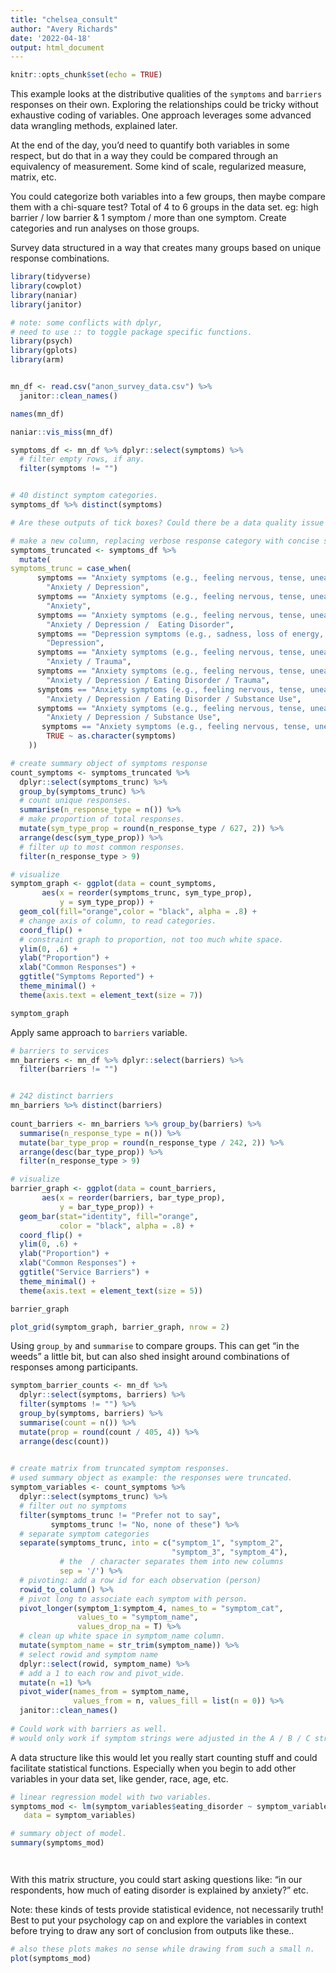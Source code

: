 ```yaml
---
title: "chelsea_consult"
author: "Avery Richards"
date: '2022-04-18'
output: html_document
---
```


```r
knitr::opts_chunk$set(echo = TRUE)
```

 This example looks at the distributive qualities of the `symptoms` and `barriers` responses on their own. Exploring the relationships could be tricky without exhaustive coding of variables. One approach leverages some advanced data wrangling methods, explained later. 
 
 At the end of the day, you'd need to quantify both variables in some respect, but do that in a way they could be compared through an equivalency of measurement. Some kind of scale, regularized measure, matrix, etc.
 
You could categorize both variables into a few groups, then maybe compare them with a chi-square test? Total of 4 to 6 groups in the data set. eg: high barrier / low barrier & 1 symptom / more than one symptom. Create categories and run analyses on those groups. 

Survey data structured in a way that creates many groups based on unique response combinations. 

```r

library(tidyverse)
library(cowplot)
library(naniar)
library(janitor)

# note: some conflicts with dplyr, 
# need to use :: to toggle package specific functions.
library(psych)
library(gplots)
library(arm)



```

```r

mn_df <- read.csv("anon_survey_data.csv") %>% 
  janitor::clean_names()

names(mn_df)
```


```r
naniar::vis_miss(mn_df)
```



```r

symptoms_df <- mn_df %>% dplyr::select(symptoms) %>% 
  # filter empty rows, if any. 
  filter(symptoms != "")


# 40 distinct symptom categories. 
symptoms_df %>% distinct(symptoms)

# Are these outputs of tick boxes? Could there be a data quality issue with linearity. It's only string data here after all. D, A == A, D, etc. Just a thought! 

```


```r

# make a new column, replacing verbose response category with concise string element. 
symptoms_truncated <- symptoms_df %>%  
  mutate(
symptoms_trunc = case_when(
      symptoms == "Anxiety symptoms (e.g., feeling nervous, tense, uneasy),Depression symptoms (e.g., sadness, loss of energy, unhappy)" ~ 
        "Anxiety / Depression",
      symptoms == "Anxiety symptoms (e.g., feeling nervous, tense, uneasy)" ~
        "Anxiety",
      symptoms == "Anxiety symptoms (e.g., feeling nervous, tense, uneasy),Depression symptoms (e.g., sadness, loss of energy, unhappy),Eating disorder symptoms (e.g., binging, purging, restriction)" ~ 
        "Anxiety / Depression /  Eating Disorder",
      symptoms == "Depression symptoms (e.g., sadness, loss of energy, unhappy)" ~
        "Depression",
      symptoms == "Anxiety symptoms (e.g., feeling nervous, tense, uneasy),Depression symptoms (e.g., sadness, loss of energy, unhappy),Post Traumatic Stress Disorder symptoms (e.g., trauma, anxiety, flashbacks)" ~ 
        "Anxiety / Trauma",
      symptoms == "Anxiety symptoms (e.g., feeling nervous, tense, uneasy),Depression symptoms (e.g., sadness, loss of energy, unhappy),Eating disorder symptoms (e.g., binging, purging, restriction),Post Traumatic Stress Disorder symptoms (e.g., trauma, anxiety, flashbacks)" ~ 
        "Anxiety / Depression / Eating Disorder / Trauma",
      symptoms == "Anxiety symptoms (e.g., feeling nervous, tense, uneasy),Depression symptoms (e.g., sadness, loss of energy, unhappy),Eating disorder symptoms (e.g., binging, purging, restriction),Substance use disorder symptoms (e.g., cravings, loss of control, substance dependency)" ~ 
        "Anxiety / Depression / Eating Disorder / Substance Use",
      symptoms == "Anxiety symptoms (e.g., feeling nervous, tense, uneasy),Depression symptoms (e.g., sadness, loss of energy, unhappy),Substance use disorder symptoms (e.g., cravings, loss of control, substance dependency)" ~ 
        "Anxiety / Depression / Substance Use", 
       symptoms == "Anxiety symptoms (e.g., feeling nervous, tense, uneasy),Eating disorder symptoms (e.g., binging, purging, restriction)" ~ "Anxiety / Substance Use",
        TRUE ~ as.character(symptoms)
    ))


```

```r

# create summary object of symptoms response
count_symptoms <- symptoms_truncated %>% 
  dplyr::select(symptoms_trunc) %>% 
  group_by(symptoms_trunc) %>% 
  # count unique responses.
  summarise(n_response_type = n()) %>% 
  # make proportion of total responses. 
  mutate(sym_type_prop = round(n_response_type / 627, 2)) %>% 
  arrange(desc(sym_type_prop)) %>% 
  # filter up to most common responses. 
  filter(n_response_type > 9)


```



```r

# visualize
symptom_graph <- ggplot(data = count_symptoms, 
       aes(x = reorder(symptoms_trunc, sym_type_prop), 
           y = sym_type_prop)) +
  geom_col(fill="orange",color = "black", alpha = .8) +
  # change axis of column, to read categories.
  coord_flip() +
  # constraint graph to proportion, not too much white space. 
  ylim(0, .6) +
  ylab("Proportion") +
  xlab("Common Responses") +
  ggtitle("Symptoms Reported") +
  theme_minimal() +
  theme(axis.text = element_text(size = 7)) 

symptom_graph

```

Apply same approach to `barriers` variable. 

```r

# barriers to services
mn_barriers <- mn_df %>% dplyr::select(barriers) %>% 
  filter(barriers != "")


# 242 distinct barriers
mn_barriers %>% distinct(barriers)
  
count_barriers <- mn_barriers %>% group_by(barriers) %>% 
  summarise(n_response_type = n()) %>% 
  mutate(bar_type_prop = round(n_response_type / 242, 2)) %>% 
  arrange(desc(bar_type_prop)) %>% 
  filter(n_response_type > 9)


```

```r


# visualize
barrier_graph <- ggplot(data = count_barriers, 
       aes(x = reorder(barriers, bar_type_prop), 
           y = bar_type_prop)) +
  geom_bar(stat="identity", fill="orange", 
           color = "black", alpha = .8) +
  coord_flip() +
  ylim(0, .6) +
  ylab("Proportion") +
  xlab("Common Responses") +
  ggtitle("Service Barriers") +
  theme_minimal() +
  theme(axis.text = element_text(size = 5)) 

barrier_graph

```


```r


plot_grid(symptom_graph, barrier_graph, nrow = 2)

```

Using `group_by` and `summarise` to compare groups. This can get "in the weeds" a little bit, but can also shed insight around combinations of responses among participants.  

```r

symptom_barrier_counts <- mn_df %>% 
  dplyr::select(symptoms, barriers) %>% 
  filter(symptoms != "") %>% 
  group_by(symptoms, barriers) %>% 
  summarise(count = n()) %>% 
  mutate(prop = round(count / 405, 4)) %>% 
  arrange(desc(count))
  


```

```r

# create matrix from truncated symptom responses. 
# used summary object as example: the responses were truncated. 
symptom_variables <- count_symptoms %>% 
  dplyr::select(symptoms_trunc) %>% 
  # filter out no symptoms
  filter(symptoms_trunc != "Prefer not to say",
         symptoms_trunc != "No, none of these") %>% 
  # separate symptom categories 
  separate(symptoms_trunc, into = c("symptom_1", "symptom_2", 
                                    "symptom_3", "symptom_4"), 
           # the  / character separates them into new columns
           sep = '/') %>% 
  # pivoting: add a row id for each observation (person)
  rowid_to_column() %>% 
  # pivot long to associate each symptom with person. 
  pivot_longer(symptom_1:symptom_4, names_to = "symptom_cat", 
               values_to = "symptom_name", 
               values_drop_na = T) %>% 
  # clean up white space in symptom_name column.
  mutate(symptom_name = str_trim(symptom_name)) %>% 
  # select rowid and symptom name
  dplyr::select(rowid, symptom_name) %>% 
  # add a 1 to each row and pivot_wide.
  mutate(n =1) %>% 
  pivot_wider(names_from = symptom_name, 
              values_from = n, values_fill = list(n = 0)) %>% 
  janitor::clean_names()
  
# Could work with barriers as well.
# would only work if symptom strings were adjusted in the A / B / C structure. 

```
A data structure like this would let you really start counting stuff and could facilitate statistical functions. Especially when you begin to add other variables in your data set, like gender, race, age, etc. 

```r

# linear regression model with two variables. 
symptoms_mod <- lm(symptom_variables$eating_disorder ~ symptom_variables$anxiety, 
   data = symptom_variables)

# summary object of model. 
summary(symptoms_mod)




```

With this matrix structure, you could start asking questions like: "in our respondents, how much of eating disorder is explained by anxiety?" etc. 

Note: these kinds of tests provide statistical evidence, not necessarily truth! Best to put your psychology cap on and explore the variables in context before trying to draw any sort of conclusion from outputs like these..  


```r

# also these plots makes no sense while drawing from such a small n. 
plot(symptoms_mod)

```





